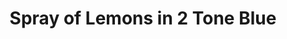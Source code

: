 ---
title: Spray of Lemons in 2 Tone Blue
media: 
dimensions: 20" x 16"
hero_image: ../../images/gallery/spray_of_lemons_in_2_tone_blue.jpg
sale_status: Sold
---
